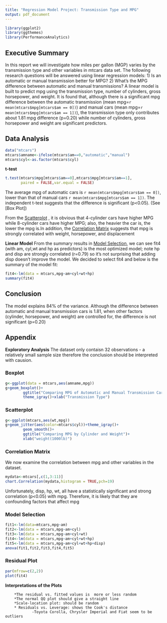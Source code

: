 ```yaml
---
title: "Regression Model Project: Transmission Type and MPG"
output: pdf_document
---
```

```r
library(ggplot2)
library(ggthemes)
library(PerformanceAnalytics)
```

## Executive Summary
In this report we will investigate how miles per gallon (MGP) varies by the transmission type and other variables in mtcars data set. The following research questions will be answered using linear regression models: 1) Is an automatic or manual transmission better for MPG? 2) What's the MPG difference between automatic and manual transmissions? 
A linear model is built to predict mpg using the transmission type, number of cylinders, gross horsepower, and weight. It is found that, although there is a significant mpg difference between the automatic transmission (mean mpg=`r mean(mtcars$mpg[mtcars$am == 0])`) and manual cars (mean mpg=`r mean(mtcars$mpg[mtcars$am == 1])`), the transmission type only contributes about 1.81 mpg difference (p=0.20) while number of cylinders, gross horsepower and weight are significant predictors. 

## Data Analysis
```r
data("mtcars")
mtcars$amname<-ifelse(mtcars$am==0,"automatic","manual")
mtcars$cyl<-as.factor(mtcars$cyl)
```
**t-test**
```r
t.test(mtcars$mpg[mtcars$am==0],mtcars$mpg[mtcars$am==1],
       paired = FALSE,var.equal = FALSE)
```
The average mpg of automatic cars is `r mean(mtcars$mpg[mtcars$am == 0])`, lower than that of manual cars `r mean(mtcars$mpg[mtcars$am == 1])`. The independent t-test suggests that the difference is significant (p<0.05). (See [Box Plot])

From the [Scatterplot] , it is obvious that 4-cylinder cars have higher MPG while 8-cylinder cars have higher MPG; also, the heavier the car is, the lower the mpg is.In addition, the [Correlation Matrix] suggests that mpg is strongly correlated with weight, horsepower, and displacement  

**Linear Model**
From the summary results in [Model Selection], we can see fit4 (with am, cyl,wt and hp as predictors) is the most optimized model; note hp and disp are strongly correlated (r=0.79) so it's not surprising that adding disp doesn't improve the model. We decided to select fit4 and below is the summary of the model fit: 
```r
fit4<-lm(data = mtcars,mpg~am+cyl+wt+hp)
summary(fit4)
```

## Conclusion
The model explains 84% of the variance. Although the difference between automatic and manual transmission cars is 1.81, when other factors (cylinder, horsepower, and weight) are controlled for, the difference is not significant (p=0.20) 

## Appendix
**Exploratory Analysis**
The dataset only contaisn 32 observations - a relatively small sample size therefore the conclusion should be interpreted with causion. 

### Boxplot
```r
g<-ggplot(data = mtcars,aes(amname,mpg))
g+geom_boxplot()+
        ggtitle("Comparing MPG of Automatic and Manual Transmission Cars")+
        theme_igray()+xlab("Transmission Type")
```

### Scatterplot
```r
g<-ggplot(mtcars,aes(wt,mpg))
g+geom_jitter(aes(color=mtcars$cyl))+theme_igray()+
        geom_smooth()+
        ggtitle("Comparing MPG by Cylinder and Weight")+
        xlab("weight(1000lb)")

```

### Correlation Matrix
We now examine the correlation between mpg and other variables in the dataset. 
```r
mydata<-mtcars[,c(1,3:11)]
chart.Correlation(mydata,histogram = TRUE,pch=19)
```

Unfortunately, disp, hp, wt,  all have a statistically significant and strong correlation (p<0.05) with mpg. Therefore, it is likely that they are confounding factors that affect mpg

### Model Selection
```r
fit1<-lm(data=mtcars,mpg~am)
fit2<-lm(data = mtcars,mpg~am+cyl)
fit3<-lm(data = mtcars,mpg~am+cyl+wt)
fit4<-lm(data = mtcars,mpg~am+cyl+wt+hp)
fit5<-lm(data = mtcars,mpg~am+cyl+wt+hp+disp)
anova(fit1,fit2,fit3,fit4,fit5)
```

### Residual Plot
```r
par(mfrow=c(2,2))
plot(fit4)
```
**Interpretations of the Plots**

        *The residual vs. fitted values is  more or less random
        *The normal QQ plot should give a straight line
        *Scale-location plot: should be random
        * Residuals vs. Leverage: shows the Cook's distance 
                -Toyota Corolla, Chrysler Imperial and Fiat seem to be outliers



